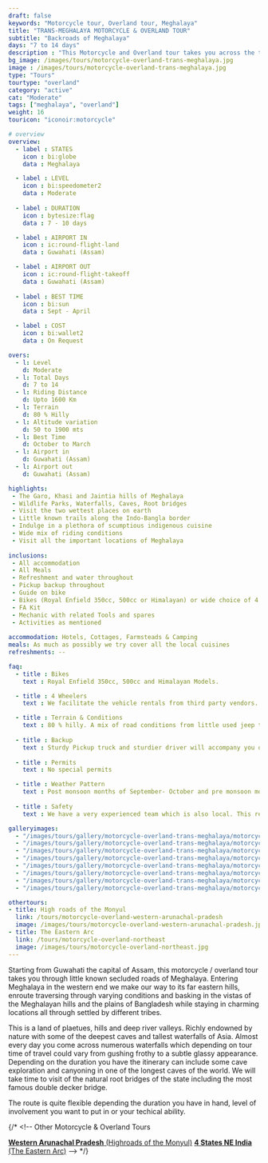 ```yaml
---
draft: false
keywords: "Motorcycle tour, Overland tour, Meghalaya"
title: "TRANS-MEGHALAYA MOTORCYCLE & OVERLAND TOUR"
subtitle: "Backroads of Meghalaya"
days: "7 to 14 days"
description : "This Motorcycle and Overland tour takes you across the three Hills of Meghalaya, essentially covering the best of the state"    
bg_image: /images/tours/motorcycle-overland-trans-meghalaya.jpg
image : /images/tours/motorcycle-overland-trans-meghalaya.jpg
type: "Tours" 
tourtype: "overland"
category: "active"
cat: "Moderate"
tags: ["meghalaya", "overland"]
weight: 16
touricon: "iconoir:motorcycle"

# overview
overview:
  - label : STATES
    icon : bi:globe
    data : Meghalaya

  - label : LEVEL
    icon : bi:speedometer2
    data : Moderate
    
  - label : DURATION
    icon : bytesize:flag
    data : 7 - 10 days

  - label : AIRPORT IN
    icon : ic:round-flight-land
    data : Guwahati (Assam)

  - label : AIRPORT OUT
    icon : ic:round-flight-takeoff
    data : Guwahati (Assam)
    
  - label : BEST TIME
    icon : bi:sun
    data : Sept - April

  - label : COST
    icon : bi:wallet2
    data : On Request

overs:
  - l: Level 
    d: Moderate
  - l: Total Days
    d: 7 to 14
  - l: Riding Distance 
    d: Upto 1600 Km
  - l: Terrain 
    d: 80 % Hilly 
  - l: Altitude variation 
    d: 50 to 1900 mts
  - l: Best Time 
    d: October to March
  - l: Airport in 
    d: Guwahati (Assam)
  - l: Airport out 
    d: Guwahati (Assam) 

highlights:
 - The Garo, Khasi and Jaintia hills of Meghalaya
 - Wildlife Parks, Waterfalls, Caves, Root bridges
 - Visit the two wettest places on earth
 - Little known trails along the Indo-Bangla border
 - Indulge in a plethora of scumptious indigenous cuisine
 - Wide mix of riding conditions
 - Visit all the important locations of Meghalaya
 
inclusions:
 - All accommodation
 - All Meals
 - Refreshment and water throughout
 - Pickup backup throughout
 - Guide on bike
 - Bikes (Royal Enfield 350cc, 500cc or Himalayan) or wide choice of 4 wheelers
 - FA Kit
 - Mechanic with related Tools and spares
 - Activities as mentioned
 
accommodation: Hotels, Cottages, Farmsteads & Camping
meals: As much as possibly we try cover all the local cuisines
refreshments: --

faq:
  - title : Bikes
    text : Royal Enfield 350cc, 500cc and Himalayan Models.

  - title : 4 Wheelers
    text : We facilitate the vehicle rentals from third party vendors.

  - title : Terrain & Conditions
    text : 80 % hilly. A mix of road conditions from little used jeep tracks, broken roads to long winding tarmac.
  
  - title : Backup
    text : Sturdy Pickup truck and sturdier driver will accompany you on the trip along with the mechanic and related spares,tools.
  
  - title : Permits
    text : No special permits

  - title : Weather Pattern
    text : Post monsoon months of September- October and pre monsoon months of March-April are very pleasant with blue skies and a fair days. Peak winters are from November to February with the mercury coming down below 10 C, in the evenings, however the days are still favourable for cycling.
  
  - title : Safety
    text : We have a very experienced team which is also local. This reflects in the overall safety of our tours. Rest assured your guides know where extra attention is required and when. All our routes are well known to us, we know where the nearest medical facilities are, we know whom to contact if in case of an emergency, we know all the alternate routes in case of road blockages. We have CASEVAC protocols in place to streamline the process in case of emergencies. You can rest easy knowing that in the outdoors in general and this region in particular you are in safe hands with us.

galleryimages:
  - "/images/tours/gallery/motorcycle-overland-trans-meghalaya/motorcycle-overland-trans-meghalaya1.jpg"
  - "/images/tours/gallery/motorcycle-overland-trans-meghalaya/motorcycle-overland-trans-meghalaya2.jpg"
  - "/images/tours/gallery/motorcycle-overland-trans-meghalaya/motorcycle-overland-trans-meghalaya3.jpg"
  - "/images/tours/gallery/motorcycle-overland-trans-meghalaya/motorcycle-overland-trans-meghalaya4.jpg"
  - "/images/tours/gallery/motorcycle-overland-trans-meghalaya/motorcycle-overland-trans-meghalaya5.jpg"
  - "/images/tours/gallery/motorcycle-overland-trans-meghalaya/motorcycle-overland-trans-meghalaya6.jpg"
  - "/images/tours/gallery/motorcycle-overland-trans-meghalaya/motorcycle-overland-trans-meghalaya7.jpg"
  - "/images/tours/gallery/motorcycle-overland-trans-meghalaya/motorcycle-overland-trans-meghalaya8.jpg"

othertours:
- title: High roads of the Monyul 
  link: /tours/motorcycle-overland-western-arunachal-pradesh
  image: /images/tours/motorcycle-overland-western-arunachal-pradesh.jpg
- title: The Eastern Arc
  link: /tours/motorcycle-overland-northeast
  image: /images/tours/motorcycle-overland-northeast.jpg    
---
```



Starting from Guwahati the capital of Assam, this motorcycle / overland tour takes you through little known secluded roads of Meghalaya. Entering Meghalaya in the western end we make our way to its far eastern hills, enroute traversing through varying conditions and basking in the  vistas of the Meghalayan hills and the plains of Bangladesh while staying in charming locations all through settled by different tribes.

This is a land of plaetues, hills and deep river valleys. Richly endowned by nature with some of the deepest caves and tallest waterfalls of Asia. Almost every day you come across numerous waterfalls which depending on tour time of travel could vary from gushing frothy to a subtle glassy appearance. Depending on the duration you have the itinerary can include some cave exploration and canyoning in one of the longest caves of the world. We will take time to visit of the natural root bridges of the state including the most famous double decker bridge.

The route is quite flexible depending the duration you have in hand, level of involvement you want to put in or your techical ability.

{/* <!-- 
Other Motorcycle & Overland Tours

 [**Western Arunachal Pradesh** (Highroads of the Monyul)](/motorcycle/motorcycle-overland-tour-western-arunachal-pradesh/) 
 [**4 States NE India** (The Eastern Arc)](/motorcycle/motorcycle-overland-tour-of-ne-india/)   --> */}

